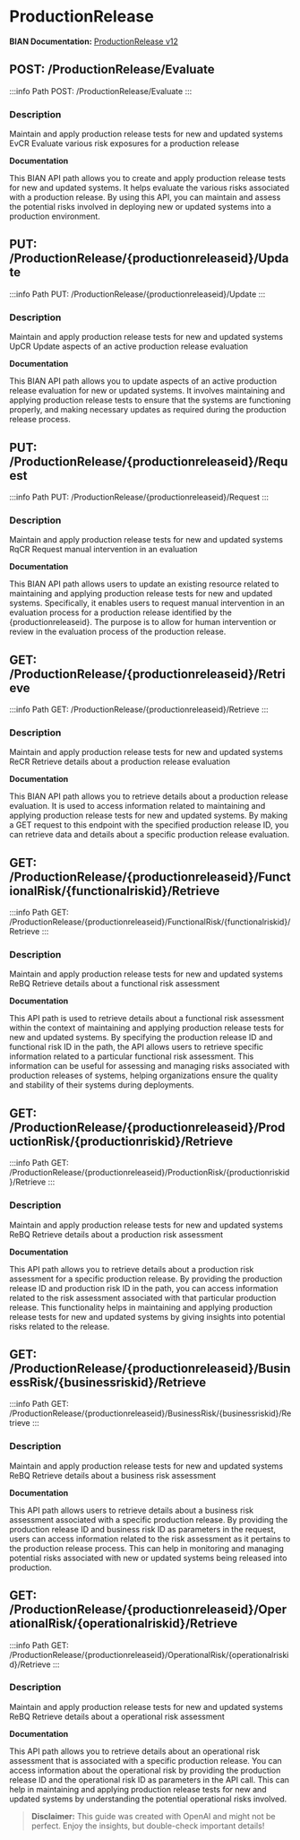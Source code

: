 # ProductionRelease

**BIAN Documentation:** [ProductionRelease v12](https://app.swaggerhub.com/apis/BIAN-3/ProductionRelease/12.0.0)

## POST: /ProductionRelease/Evaluate

:::info Path
POST: /ProductionRelease/Evaluate
:::

### Description

Maintain and apply production release tests for new and updated systems EvCR Evaluate various risk exposures for a production release

**Documentation**

This BIAN API path allows you to create and apply production release tests for new and updated systems\. It helps evaluate the various risks associated with a production release\. By using this API\, you can maintain and assess the potential risks involved in deploying new or updated systems into a production environment\.

## PUT: /ProductionRelease/\{productionreleaseid\}/Update

:::info Path
PUT: /ProductionRelease/\{productionreleaseid\}/Update
:::

### Description

Maintain and apply production release tests for new and updated systems UpCR Update aspects of an active production release evaluation

**Documentation**

This BIAN API path allows you to update aspects of an active production release evaluation for new or updated systems\. It involves maintaining and applying production release tests to ensure that the systems are functioning properly\, and making necessary updates as required during the production release process\.

## PUT: /ProductionRelease/\{productionreleaseid\}/Request

:::info Path
PUT: /ProductionRelease/\{productionreleaseid\}/Request
:::

### Description

Maintain and apply production release tests for new and updated systems RqCR Request manual intervention in an evaluation

**Documentation**

This BIAN API path allows users to update an existing resource related to maintaining and applying production release tests for new and updated systems\. Specifically\, it enables users to request manual intervention in an evaluation process for a production release identified by the \{productionreleaseid\}\. The purpose is to allow for human intervention or review in the evaluation process of the production release\.

## GET: /ProductionRelease/\{productionreleaseid\}/Retrieve

:::info Path
GET: /ProductionRelease/\{productionreleaseid\}/Retrieve
:::

### Description

Maintain and apply production release tests for new and updated systems ReCR Retrieve details about a production release evaluation

**Documentation**

This BIAN API path allows you to retrieve details about a production release evaluation\. It is used to access information related to maintaining and applying production release tests for new and updated systems\. By making a GET request to this endpoint with the specified production release ID\, you can retrieve data and details about a specific production release evaluation\.

## GET: /ProductionRelease/\{productionreleaseid\}/FunctionalRisk/\{functionalriskid\}/Retrieve

:::info Path
GET: /ProductionRelease/\{productionreleaseid\}/FunctionalRisk/\{functionalriskid\}/Retrieve
:::

### Description

Maintain and apply production release tests for new and updated systems ReBQ Retrieve details about a functional risk assessment

**Documentation**

This API path is used to retrieve details about a functional risk assessment within the context of maintaining and applying production release tests for new and updated systems\. By specifying the production release ID and functional risk ID in the path\, the API allows users to retrieve specific information related to a particular functional risk assessment\. This information can be useful for assessing and managing risks associated with production releases of systems\, helping organizations ensure the quality and stability of their systems during deployments\.

## GET: /ProductionRelease/\{productionreleaseid\}/ProductionRisk/\{productionriskid\}/Retrieve

:::info Path
GET: /ProductionRelease/\{productionreleaseid\}/ProductionRisk/\{productionriskid\}/Retrieve
:::

### Description

Maintain and apply production release tests for new and updated systems ReBQ Retrieve details about a production risk assessment

**Documentation**

This API path allows you to retrieve details about a production risk assessment for a specific production release\. By providing the production release ID and production risk ID in the path\, you can access information related to the risk assessment associated with that particular production release\. This functionality helps in maintaining and applying production release tests for new and updated systems by giving insights into potential risks related to the release\.

## GET: /ProductionRelease/\{productionreleaseid\}/BusinessRisk/\{businessriskid\}/Retrieve

:::info Path
GET: /ProductionRelease/\{productionreleaseid\}/BusinessRisk/\{businessriskid\}/Retrieve
:::

### Description

Maintain and apply production release tests for new and updated systems ReBQ Retrieve details about a business risk assessment

**Documentation**

This API path allows users to retrieve details about a business risk assessment associated with a specific production release\. By providing the production release ID and business risk ID as parameters in the request\, users can access information related to the risk assessment as it pertains to the production release process\. This can help in monitoring and managing potential risks associated with new or updated systems being released into production\.

## GET: /ProductionRelease/\{productionreleaseid\}/OperationalRisk/\{operationalriskid\}/Retrieve

:::info Path
GET: /ProductionRelease/\{productionreleaseid\}/OperationalRisk/\{operationalriskid\}/Retrieve
:::

### Description

Maintain and apply production release tests for new and updated systems ReBQ Retrieve details about a operational risk assessment

**Documentation**

This API path allows you to retrieve details about an operational risk assessment that is associated with a specific production release\. You can access information about the operational risk by providing the production release ID and the operational risk ID as parameters in the API call\. This can help in maintaining and applying production release tests for new and updated systems by understanding the potential operational risks involved\.

> **Disclaimer:** This guide was created with OpenAI and might not be perfect. Enjoy the insights, but double-check important details!
